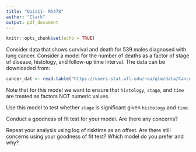 ```yaml
---
title: "Quiz11- MA478"
author: "Clark"
output: pdf_document
---
```


```r
knitr::opts_chunk$set(echo = TRUE)
```


Consider data that shows survival and death for 539 males diagnosed with lung cancer. Consider a model for the number of deaths as a factor of stage of disease, histology, and follow-up time interval. The data can be downloaded from:

```r

cancer_dat <- read.table("https://users.stat.ufl.edu/~aa/glm/data/Cancer.dat",header=T)
```

Note that for this model we want to ensure that `histology`, `stage`, and `time` are treated as factors NOT numeric values.

Use this model to test whether `stage` is significant given `histology` and `time`.

Conduct a goodness of fit test for your model. Are there any concerns?


Repeat your analysis using log of risktime as an offset. Are there still concerns using your goodness of fit test? Which model do you prefer and why?